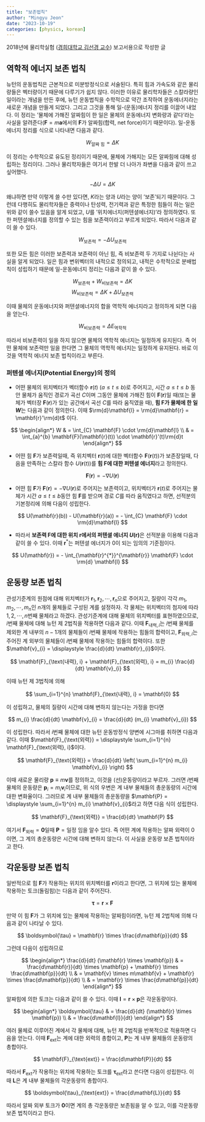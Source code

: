 ```yaml
---
title: "보존법칙"
author: "Mingyu Jeon"
date: "2023-10-19"
categories: [physics, korean]
---
```


2018년에 물리학실험 ([경희대학교 김선경 교수](https://npl.khu.ac.kr/)) 보고서용으로 작성한 글

## 역학적 에너지 보존 법칙

뉴턴의 운동법칙은 근본적으로 미분방정식으로 서술된다. 특히 힘과 가속도와 같은 물리량들은 벡터량이기 때문에 다루기가 쉽지 않다. 이러한 이유로 물리학자들은 스칼라량인 일이라는 개념을 만든 후에, 뉴턴 운동법칙을 수학적으로 약간 조작하여 운동에너지라는 새로운 개념을 만들게 되었다. 그리고 그것을 통해 일-(운동)에너지 정리를 이끌어 내었다. 이 정리는 '물체에 가해진 알짜힘이 한 일은 물체의 운동에너지 변화량과 같다'라는 사실을 알려준다($\mathbf{F} = m \mathbf{a}$에서의 $\mathbf{F}$가 알짜힘(합력, net force)이기 때문이다). 일-운동에너지 정리를 식으로 나타내면 다음과 같다.

$$
W_{\text{알짜 힘}} = \Delta K
$$

이 정리는 수학적으로 유도된 정리이기 때문에, 물체에 가해지는 모든 알짜힘에 대해 성립하는 정리이다. 그러나 물리학자들은 여기서 한발 더 나아가 좌변을 다음과 같이 쓰고 싶어했다.

$$
-\Delta U = \Delta K
$$

왜냐하면 만약 이렇게 쓸 수만 있다면, $K$라는 양과 $U$라는 양이 '보존'되기 때문이다. 그런데 다행히도 물리학자들은 중력이나 탄성력, 전기력과 같은 특정한 힘들이 하는 일은 위와 같이 쓸수 있음을 알게 되었고, $U$를 '위치에너지(퍼텐셜에너지)'라 정의하였다. 또한 퍼텐셜에너지를 정의할 수 있는 힘을 보존력이라고 부르게 되었다. 따라서 다음과 같이 쓸 수 있다.

$$
W_{\text{보존력}} = -\Delta U_{\text{보존력}}
$$

또한 모든 힘은 이러한 보존력과 보존력이 아닌 힘, 즉 비보존력 두 가지로 나뉜다는 사실을 알게 되었다. 일은 힘과 변위벡터의 내적으로 정의되고, 내적은 수학적으로 분배법칙이 성립하기 때문에 일-운동에너지 정리는 다음과 같이 쓸 수 있다.

$$
W_{\text{보존력}} + W_{\text{비보존력}} = \Delta K
$$
$$
W_{\text{비보존력}} = \Delta K + \Delta U_{\text{보존력}}
$$

이때 물체의 운동에너지와 퍼텐셜에너지의 합을 역학적 에너지라고 정의하게 되면 다음을 얻는다.

$$
W_{\text{비보존력}} = \Delta E_{\text{역학적}}
$$

따라서 비보존력이 일을 하지 않으면 물체의 역학적 에너지는 일정하게 유지된다. 즉 어떤 물체에 보존력만 일을 한다면 그 물체의 역학적 에너지는 일정하게 유지된다. 바로 이것을 역학적 에너지 보존 법칙이라고 부른다.

### 퍼텐셜 에너지(Potential Energy)의 정의

- 어떤 물체의 위치벡터가 벡터함수 $\mathbf{r}(t)$ $(a\leq t \leq b)$로 주어지고, 시간 $a\leq t \leq b$ 동안 물체가 움직인 경로가 곡선 $C$이며 그동안 물체에 가해진 힘이 $\mathbf{F}(\mathbf{r})$일 때(또는 물체가 벡터장 $\mathbf{F}(\mathbf{r})$가 있는 공간에서 곡선 $C$를 따라 움직였을 때), **힘 $\mathbf{F}$가 물체에 한 일 $W$**는 다음과 같이 정의한다. 이때 $\rm{d}\mathbf{l} = \rm{d}\mathbf{r} = \mathbf{r}'\rm{d}t$ 이다.

$$
\begin{align*}
W & = \int_{C} \mathbf{F} \cdot \rm{d}\mathbf{l} \\
& = \int_{a}^{b} \mathbf{F}(\mathbf{r}(t)) \cdot \mathbf{r}'(t)\rm{d}t
\end{align*}
$$

- 어떤 힘 $\mathbf{F}$가 보존력일때, 즉 위치벡터 $\mathbf{r}(t)$에 대한 벡터함수 $\mathbf{F}(\mathbf{r}(t))$가 보존장일때, 다음을 만족하는 스칼라 함수 $U(\mathbf{r}(t))$를 **힘 $\mathbf{F}$에 대한 퍼텐셜 에너지**라고 정의한다.

$$
\mathbf{F}(\mathbf{r}) = -\nabla U(\mathbf{r})
$$

- 어떤 힘 $\mathbf{F}$가 $\mathbf{F}(\mathbf{r}) = - \nabla U(\mathbf{r})$로 주어지는 보존력이고, 위치벡터가 $\mathbf{r}(t)$로 주어지는 물체가 시간 $a \leq t \leq b$동안 힘 $\mathbf{F}$를 받으며 경로 $C$를 따라 움직였다고 하면, 선적분의 기본정리에 의해 다음이 성립한다.

$$
U(\mathbf{r}(b)) - U(\mathbf{r}(a)) = - \int_{C} \mathbf{F} \cdot \rm{d}\mathbf{l}
$$

- 따라서 **보존력 $\mathbf{F}$에 대한 위치 $\mathbf{r}$에서의 퍼텐셜 에너지 $U(\mathbf{r})$**은 선적분을 이용해 다음과 같이 쓸 수 있다. 이때 $\mathbf{r}^{*}$는 퍼텐셜 에너지가 0이 되는 임의의 기준점이다.

$$
U(\mathbf{r}) = - \int_{\mathbf{r}^{*}}^{\mathbf{r}} \mathbf{F} \cdot \rm{d} \mathbf{l}
$$

## 운동량 보존 법칙

관성기준계의 원점에 대해 위치벡터가 $\mathbf{r}_{1}, \mathbf{r}_{2}, \cdots, \mathbf{r}_{n}$으로 주어지고, 질량이 각각 $m_{1}, m_{2}, \cdots, m_{n}$인 $n$개의 물체들로 구성된 계를 설정하자. 각 물체는 위치벡터의 첨자에 따라 $1, 2, \cdots, n$번째 물체라고 하겠다. 관성기준계에 대해 물체의 위치벡터를 표현하였으므로, $i$번째 물체에 대해 뉴턴 제 2법칙을 적용하면 다음과 같다. 이때 $\mathbf{F}_{\text{내력}, i}$는 $i$번째 물체를 제외한 계 내부의 $n-1$개의 물체들이 $i$번째 물체에 작용하는 힘들의 합력이고, $\mathbf{F}_{\text{외력}, i}$는 주어진 계 외부의 물체들이 $i$번째 물체에 작용하는 힘들의 합력이다. 또한 $\mathbf{v}_{i} = \displaystyle \frac{d}{dt} \mathbf{r}_{i}$이다.

$$
\mathbf{F}_{\text{내력}, i} + \mathbf{F}_{\text{외력}, i} = m_{i} \frac{d}{dt} \mathbf{v}_{i}
$$

이때 뉴턴 제 3법칙에 의해 

$$
\sum_{i=1}^{n} \mathbf{F}_{\text{내력}, i} = \mathbf{0}
$$

이 성립하고, 물체의 질량이 시간에 대해 변하지 않는다는 가정을 한다면

$$
m_{i} \frac{d}{dt} \mathbf{v}_{i} = \frac{d}{dt} (m_{i} \mathbf{v}_{i})
$$

이 성립한다. 따라서 $i$번째 물체에 대한 뉴턴 운동방정식 양변에 시그마를 취하면 다음과 같다. 이때 $\mathbf{F}_{\text{외력}} = \displaystyle \sum_{i=1}^{n} \mathbf{F}_{\text{외력}, i}$이다.

$$
\mathbf{F}_{\text{외력}} = \frac{d}{dt} \left( \sum_{i=1}^{n} m_{i} \mathbf{v}_{i} \right)
$$

이때 새로운 물리량 $\mathbf{p} \equiv m\mathbf{v}$를 정의하고, 이것을 (선)운동량이라고 부르자. 그러면 $i$번째 물체의 운동량은 $\mathbf{p}_{i} = m_{i}\mathbf{v}_{i}$이므로, 위 식의 우변은 계 내부 물체들의 총운동량의 시간에 대한 변화율이다. 그러므로 계 내부 물체들의 총운동량을 $\mathbf{P} = \displaystyle \sum_{i=1}^{n} m_{i} \mathbf{v}_{i}$라고 하면 다음 식이 성립한다.

$$
\mathbf{F}_{\text{외력}} = \frac{d}{dt} \mathbf{P}
$$

여기서 $\mathbf{F}_{\text{외력}} = \mathbf{0}$일때 $\mathbf{P} = \text{일정}$ 임을 알수 있다. 즉 어떤 계에 작용하는 알짜 외력이 0이면, 그 계의 총운동량은 시간에 대해 변하지 않는다. 이 사실을 운동량 보존 법칙이라고 한다.

## 각운동량 보존 법칙

일반적으로 힘 $\mathbf{F}$가 작용하는 위치의 위치벡터를 $\mathbf{r}$이라고 한다면, 그 위치에 있는 물체에 작용하는 토크(돌림힘)는 다음과 같이 주어진다.

$$
\boldsymbol{\tau} = \mathbf{r} \times \mathbf{F}
$$

만약 이 힘 $\mathbf{F}$가 그 위치에 있는 물체에 작용하는 알짜힘이라면, 뉴턴 제 2법칙에 의해 다음과 같이 나타날 수 있다.

$$
\boldsymbol{\tau} = \mathbf{r} \times \frac{d\mathbf{p}}{dt}
$$

그런데 다음이 성립하므로

$$
\begin{align*}
\frac{d}{dt} (\mathbf{r} \times \mathbf{p}) & = \frac{d\mathbf{r}}{dt} \times \mathbf{p} + \mathbf{r} \times \frac{d\mathbf{p}}{dt} \\
& = \mathbf{v} \times m\mathbf{v} + \mathbf{r} \times \frac{d\mathbf{p}}{dt} \\
& = \mathbf{r} \times \frac{d\mathbf{p}}{dt}
\end{align*}
$$

알짜힘에 의한 토크는 다음과 같이 쓸 수 있다. 이때 $\mathbf{l} = \mathbf{r} \times \mathbf{p}$은 각운동량이다.

$$
\begin{align*}
\boldsymbol{\tau} & = \frac{d}{dt} (\mathbf{r} \times \mathbf{p}) \\
& = \frac{d\mathbf{l}}{dt}
\end{align*}
$$

여러 물체로 이루어진 계에서 각 물체에 대해, 뉴턴 제 2법칙을 반복적으로 적용하면 다음을 얻는다. 이때 $\mathbf{F}_{\text{ext}}$는 계에 대한 외력의 총합이고, $\mathbf{P}$는 계 내부 물체들의 운동량의 총합이다.

$$
\mathbf{F}_{\text{ext}} = \frac{d\mathbf{P}}{dt}
$$

따라서 $\mathbf{F}_{\text{ext}}$가 작용하는 위치에 작용하는 토크를 $\boldsymbol{\tau}_{\text{ext}}$라고 쓴다면 다음이 성립한다. 이때 $\mathbf{L}$은 계 내부 물체들의 각운동량의 총합이다.

$$
\boldsymbol{\tau}_{\text{ext}} = \frac{d\mathbf{L}}{dt}
$$

따라서 알짜 외부 토크가 $\mathbf{0}$이면 계의 총 각운동량은 보존됨을 알 수 있고, 이를 각운동량 보존 법칙이라고 한다. 